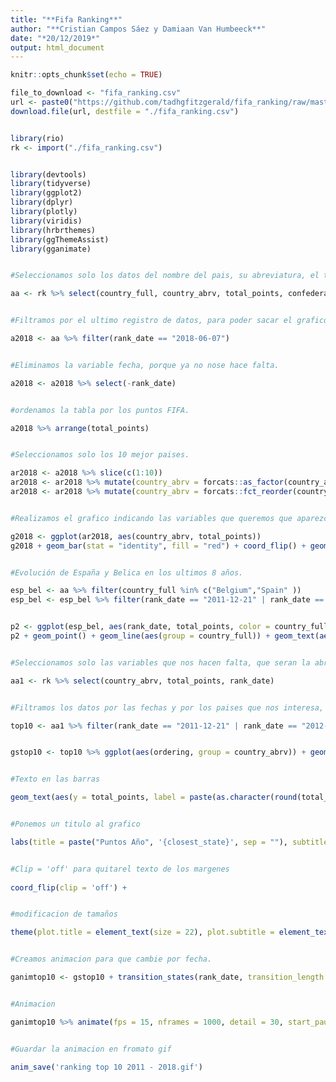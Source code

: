 ---
title: "**Fifa Ranking**"
author: "**Cristian Campos Sáez y Damiaan Van Humbeeck**"
date: "*20/12/2019*"
output: html_document
---


```{r setup, include=FALSE}
knitr::opts_chunk$set(echo = TRUE)
```



```{r, echo=TRUE, results='hide', message=FALSE, warning=FALSE}
file_to_download <- "fifa_ranking.csv"
url <- paste0("https://github.com/tadhgfitzgerald/fifa_ranking/raw/master/", file_to_download)
download.file(url, destfile = "./fifa_ranking.csv")


library(rio)
rk <- import("./fifa_ranking.csv")


library(devtools)
library(tidyverse)
library(ggplot2)
library(dplyr)
library(plotly)
library(viridis)
library(hrbrthemes)
library(ggThemeAssist)
library(gganimate)


#Seleccionamos solo los datos del nombre del pais, su abreviatura, el total de puntos FIFA, la confederacion a la que corresponde y la fecha de los puntos.

aa <- rk %>% select(country_full, country_abrv, total_points, confederation, rank_date)


#Filtramos por el ultimo registro de datos, para poder sacar el grafico lo mas actualizado posible.

a2018 <- aa %>% filter(rank_date == "2018-06-07")


#Eliminamos la variable fecha, porque ya no nose hace falta.

a2018 <- a2018 %>% select(-rank_date)


#ordenamos la tabla por los puntos FIFA.

a2018 %>% arrange(total_points)


#Seleccionamos solo los 10 mejor paises.

ar2018 <- a2018 %>% slice(c(1:10))
ar2018 <- ar2018 %>% mutate(country_abrv = forcats::as_factor(country_abrv))
ar2018 <- ar2018 %>% mutate(country_abrv = forcats::fct_reorder(country_abrv, total_points))


#Realizamos el grafico indicando las variables que queremos que aparezcan en él.

g2018 <- ggplot(ar2018, aes(country_abrv, total_points))
g2018 + geom_bar(stat = "identity", fill = "red") + coord_flip() + geom_text(aes(label = total_points),hjust = -0.15, size = 3.5)


#Evolución de España y Belica en los ultimos 8 años.

esp_bel <- aa %>% filter(country_full %in% c("Belgium","Spain" ))
esp_bel <- esp_bel %>% filter(rank_date == "2011-12-21" | rank_date == "2012-12-19" | rank_date == "2013-12-19" | rank_date == "2014-12-18" | rank_date == "2015-12-03" | rank_date == "2016-12-22" | rank_date == "2017-12-21" | rank_date == "2018-06-07")


p2 <- ggplot(esp_bel, aes(rank_date, total_points, color = country_full))
p2 + geom_point() + geom_line(aes(group = country_full)) + geom_text(aes(label = total_points),hjust = -0.15, size = 3.5) + ggtitle("Evolucion de la Seleccioon Española y la seleccion Belga", subtitle = "Evolución del año 2011 al 2018") + theme_minimal()



```


```{r, echo=TRUE, message=FALSE, warning=FALSE}

#Seleccionamos solo las variables que nos hacen falta, que seran la abreviatura del pais, los puntos FIFA y la fechha de ess puntos.

aa1 <- rk %>% select(country_abrv, total_points, rank_date)


#Filtramos los datos por las fechas y por los paises que nos interesa, y a su vez los ordenamos.

top10 <- aa1 %>% filter(rank_date == "2011-12-21" | rank_date == "2012-12-19" | rank_date == "2013-12-19" | rank_date == "2014-12-18" | rank_date == "2015-12-03" | rank_date == "2016-12-22" | rank_date == "2017-12-21" | rank_date == "2018-06-07") %>% filter(country_abrv %in% c("GER","BRA","BEL","POR","ARG","SUI","FRA","POL","CHI","ESP")) %>%group_by(rank_date) %>% mutate(ordering = min_rank(total_points) * 1.0) %>% ungroup()


gstop10 <- top10 %>% ggplot(aes(ordering, group = country_abrv)) + geom_tile(aes(y = total_points, height = total_points, width = 0.9, fill = country_abrv), alpha = 0.9) +


#Texto en las barras

geom_text(aes(y = total_points, label = paste(as.character(round(total_points)),'points')), vjust = 0.4, hjust = 0.55, size = 7) + geom_text(aes(y = 0, label = country_abrv), vjust = 0.4, hjust = 0.0, size = 7) +


#Ponemos un titulo al grafico

labs(title = paste("Puntos Año", '{closest_state}', sep = ""), subtitle = "Ranking FIFA", x = '', y = '') +


#Clip = 'off' para quitarel texto de los margenes
    
coord_flip(clip = 'off') +


#modificacion de tamaños

theme(plot.title = element_text(size = 22), plot.subtitle = element_text(size = 16), axis.ticks.x = element_blank(), axis.text.x = element_blank(), axis.ticks.y = element_blank(), axis.text.y = element_blank(), legend.position = "none")


#Creamos animacion para que cambie por fecha.

ganimtop10 <- gstop10 + transition_states(rank_date, transition_length = 50, state_length = 0, wrap = FALSE) + view_follow()


#Animacion

ganimtop10 %>% animate(fps = 15, nframes = 1000, detail = 30, start_pause = 50, end_pause = 50, rewind = FALSE, width = 400, height = 400)


#Guardar la animacion en fromato gif

anim_save('ranking top 10 2011 - 2018.gif')


```

